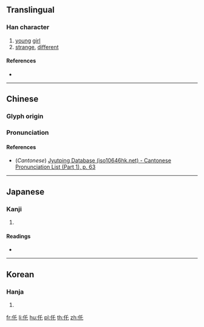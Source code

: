 {{character info/new}}
==Translingual==

===Han character===
{{Han char|rn=9|rad=人|as=03|sn=5|four=|canj=OHP|ids=⿰亻乇}}

# [[young]] [[girl]]
# [[strange]], [[different]]

====References====
* {{Han ref|kx=0093.010|dkj=00376|dj=0196.050|hdz=10114.060|uh=4EDB|ud=20187}}

----

==Chinese==
{{zh-forms}}

===Glyph origin===
{{Han etym}}

===Pronunciation===
{{zh-pron
|m=tuō
|c=tok3
|mc=y
|oc=y
|ma=
|cat=n,a
}}

====References====
* (''Cantonese'') [http://www.iso10646hk.net/jp/document/download.jsp Jyutping Database (iso10646hk.net) - Cantonese Pronunciation List (Part 1), p. 63]

----

==Japanese==

===Kanji===
{{ja-kanji|grade=|rs=人03}}

# {{defn|lang=ja|sort=人03}}

====Readings====
* {{ja-readings|on=[[た]] (ta), [[たく]] (taku)|kun=[[おとめ]] (otome), [[よる]] (yoru)}}

----

==Korean==

===Hanja===
{{ko-hanja|hangeul=[[차]], [[탁]]|rv=cha, tak|mr=ch'a, t'ak}}

# {{defn|lang=ko|sort=人03}}

[[fr:仛]]
[[li:仛]]
[[hu:仛]]
[[pl:仛]]
[[th:仛]]
[[zh:仛]]